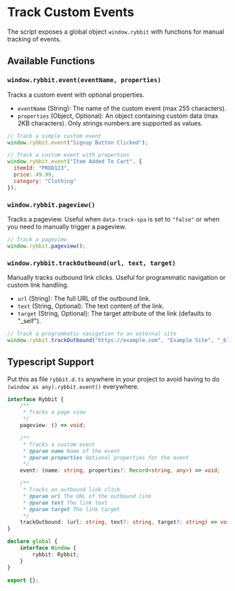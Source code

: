 # Track Custom Events

The script exposes a global object `window.rybbit` with functions for manual tracking of events.

## Available Functions

### `window.rybbit.event(eventName, properties)`

Tracks a custom event with optional properties.

*   `eventName` (String): The name of the custom event (max 255 characters).
*   `properties` (Object, Optional): An object containing custom data (max 2KB characters). Only strings numbers are supported as values.

```javascript
// Track a simple custom event
window.rybbit.event("Signup Button Clicked");

// Track a custom event with properties
window.rybbit.event("Item Added To Cart", {
  itemId: "PROD123",
  price: 49.99,
  category: "Clothing"
});
```

### `window.rybbit.pageview()`

Tracks a pageview. Useful when `data-track-spa` is set to `"false"` or when you need to manually trigger a pageview.

```javascript
// Track a pageview
window.rybbit.pageview();
```

### `window.rybbit.trackOutbound(url, text, target)`

Manually tracks outbound link clicks. Useful for programmatic navigation or custom link handling.

*   `url` (String): The full URL of the outbound link.
*   `text` (String, Optional): The text content of the link.
*   `target` (String, Optional): The target attribute of the link (defaults to "_self").

```javascript
// Track a programmatic navigation to an external site
window.rybbit.trackOutbound("https://example.com", "Example Site", "_blank");
```

## Typescript Support

Put this as file `rybbit.d.ts` anywhere in your project to avoid having to do `(window as any).rybbit.event()` everywhere.

```ts
interface Rybbit {
    /**
     * Tracks a page view
     */
    pageview: () => void;

    /**
     * Tracks a custom event
     * @param name Name of the event
     * @param properties Optional properties for the event
     */
    event: (name: string, properties?: Record<string, any>) => void;

    /**
     * Tracks an outbound link click
     * @param url The URL of the outbound link
     * @param text The link text
     * @param target The link target
     */
    trackOutbound: (url: string, text?: string, target?: string) => void;
}

declare global {
    interface Window {
        rybbit: Rybbit;
    }
}

export {};